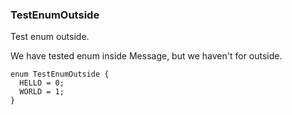 <Definition>

<DefinitionHeader name="message">

### TestEnumOutside

</DefinitionHeader>

Test enum outside.

We have tested enum inside Message, but we haven't for outside.

```protosaurus--booking.v1.TestEnumOutside
enum TestEnumOutside {
  HELLO = 0;
  WORLD = 1;
}
```

</Definition>
